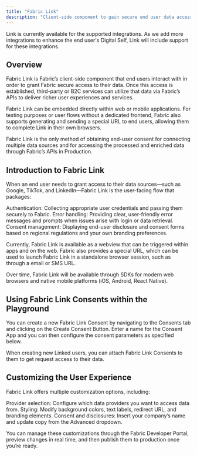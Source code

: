 ```yaml
---
title: "Fabric Link"
description: "Client-side component to gain secure end user data access"
---
```


<Warning>
  Link is currently available for the supported integrations. As we add more integrations to enhance the end user's Digital Self, Link will include support for these integrations. 
</Warning>

## Overview
Fabric Link is Fabric’s client-side component that end users interact with in order to grant Fabric secure access to their data. Once this access is established, third-party or B2C services can utilize that data via Fabric’s APIs to deliver richer user experiences and services.

Fabric Link can be embedded directly within web or mobile applications. For testing purposes or user flows without a dedicated frontend, Fabric also supports generating and sending a special URL to end users, allowing them to complete Link in their own browsers.

Fabric Link is the only method of obtaining end-user consent for connecting multiple data sources and for accessing the processed and enriched data through Fabric’s APIs in Production. 

## Introduction to Fabric Link
When an end user needs to grant access to their data sources—such as Google, TikTok, and LinkedIn—Fabric Link is the user-facing flow that packages:

Authentication: Collecting appropriate user credentials and passing them securely to Fabric.
Error handling: Providing clear, user-friendly error messages and prompts when issues arise with login or data retrieval.
Consent management: Displaying end-user disclosure and consent forms based on regional regulations and your own branding preferences.

Currently, Fabric Link is available as a webview that can be triggered within apps and on the web. Fabric also provides a special URL, which can be used to launch Fabric Link in a standalone browser session, such as through a email or SMS URL.

Over time, Fabric Link will be available through SDKs for modern web browsers and native mobile platforms (iOS, Android, React Native). 

## Using Fabric Link Consents within the Playground
You can create a new Fabric Link Consent by navigating to the Consents tab and clicking on the Create Consent Button. Enter a name for the Consent App and you can then configure the consent parameters as specified below.

When creating new Linked users, you can attach Fabric Link Consents to them to get request access to their data. 

## Customizing the User Experience
Fabric Link offers multiple customization options, including:

Provider selection: Configure which data providers you want to access data from.
Styling: Modify background colors, text labels, redirect URL, and branding elements.
Consent and disclosures: Insert your company’s name and update copy from the Advanced dropdown.

You can manage these customizations through the Fabric Developer Portal, preview changes in real time, and then publish them to production once you’re ready.
